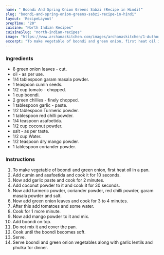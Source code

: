 ---
name: " Boondi And Spring Onion Greens Sabzi (Recipe in Hindi)"
slug: "boondi-and-spring-onion-greens-sabzi-recipe-in-hindi"
layout: 'RecipeLayout'
prepTime: "20"
cuisine: "North Indian Recipes"
cuisineSlug: "north-indian-recipes"
image: "https://www.archanaskitchen.com/images/archanaskitchen/1-Author/Pooja_Thakur/raita_Khari_boondi_and_spring_onion_green_subji.jpg"
excerpt: "To make vegetable of boondi and green onion, first heat oil in a pan"
---

### Ingredients

- 8 green onion leaves - cut.
-  oil - as per use.
-  1/4 tablespoon garam masala powder.
-  1 teaspoon cumin seeds.
-  1/2 cup tomato - chopped.
-  1 cup boondi.
-  2 green chillies - finely chopped.
-  1 tablespoon garlic - paste.
-  1/2 tablespoon Turmeric powder.
-  1 tablespoon red chilli powder.
-  1/4 teaspoon asafoetida.
-  1/2 cup coconut powder.
-  salt - as per taste.
-  1/2 cup Water.
-  1/2 teaspoon dry mango powder.
-  1 tablespoon coriander powder.

### Instructions

1. To make vegetable of boondi and green onion, first heat oil in a pan.
1. Add cumin and asafoetida and cook it for 10 seconds.
1. Now add garlic paste and cook for 2 minutes.
1. Add coconut powder to it and cook it for 30 seconds.
1. Now add turmeric powder, coriander powder, red chilli powder, garam masala powder and salt.
1. Now add green onion leaves and cook for 3 to 4 minutes.
1. After this add tomatoes and some water.
1. Cook for 1 more minute.
1. Now add mango powder to it and mix.
1. Add boondi on top.
1. Do not mix it and cover the pan.
1. Cook until the boondi becomes soft.
1. Serve.
1. Serve boondi and green onion vegetables along with garlic lentils and phulka for dinner.
